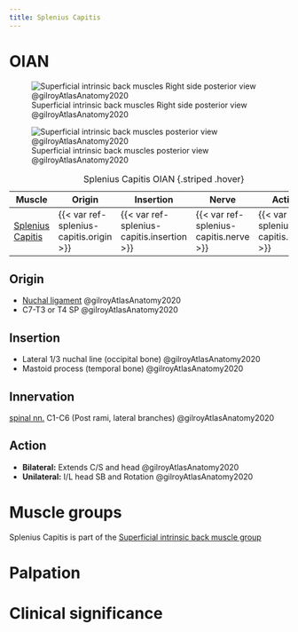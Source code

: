 ```yaml
---
title: Splenius Capitis
---
```


# OIAN
![Superficial intrinsic back muscles Right side posterior view @gilroyAtlasAnatomy2020](/The Archive/Anatomy/Muscles/Muscles of the back/Superficial Intrinsic Back Muscles/images/gilroyatlas 3.8ab schematic superficial intrinsic back mm.png)

![Superficial intrinsic back muscles posterior view @gilroyAtlasAnatomy2020](/The Archive/Anatomy/Muscles/Muscles of the back/Superficial Intrinsic Back Muscles/images/gilroyatlas 3.10a superficial intrinsic back mm .png)

| Muscle  | Origin  | Insertion | Nerve | Action |
|--------|----------|-----------|-------|--------|
|[Splenius Capitis]({{< var ref-splenius-capitis.path >}}) | {{< var ref-splenius-capitis.origin >}} | {{< var ref-splenius-capitis.insertion >}} | {{< var ref-splenius-capitis.nerve >}} | {{< var ref-splenius-capitis.action >}} |

: Splenius Capitis OIAN {.striped .hover}



## Origin {#origin}
- [Nuchal ligament]({{< var ref-nuchal-ligament.path >}}) @gilroyAtlasAnatomy2020
- C7-T3 or T4 SP @gilroyAtlasAnatomy2020

## Insertion {#insertion}
- Lateral 1/3 nuchal line (occipital bone) @gilroyAtlasAnatomy2020
- Mastoid process (temporal bone) @gilroyAtlasAnatomy2020

## Innervation {#innervation}
[spinal nn.]({{< var ref-spinal-nerves.path >}}) C1-C6 (Post rami, lateral branches) @gilroyAtlasAnatomy2020

## Action {#action}

- **Bilateral:** Extends C/S and head @gilroyAtlasAnatomy2020
- **Unilateral:** I/L head SB and Rotation @gilroyAtlasAnatomy2020

# Muscle groups
Splenius Capitis is part of the [Superficial intrinsic back muscle group]({{< var ref-oians >}})


# Palpation


# Clinical significance